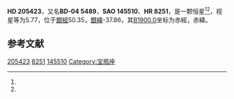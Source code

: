 {{Starbox begin
| name = HD 205423
}}
{{Starbox observe
| epoch = [[J2000.0|J2000.0]]
| constell = {{星座名待查}}<ref name=SIMBAD>{{cite web
 | url=http://simbad.u-strasbg.fr/simbad/sim-id?Ident=HR+8251
 | title =Pulsating variable Star
 | publisher=Centre de Données astronomiques de Strasbourg
 | work=SIMBAD
 | accessdate=2012-07-13}}</ref><ref name=DATA>{{cite web
 | url=http://vizier.u-strasbg.fr/viz-bin/VizieR-5?-out.add=.&-source=5050&-corr=PK=HR&-out.max=9999&HR=8251
 | title=VizieR Detailed Page
 | accessdate=2012-07-13
 | archive-date=2019-02-16
 | archive-url=https://web.archive.org/web/20190216100835/http://vizier.u-strasbg.fr/viz-bin/VizieR-5?-out.add=.&-source=5050&-corr=PK=HR&-out.max=9999&HR=8251
 | dead-url=no
 }}</ref>
| 星官 = 
| ra = {{RA|21|35|17.6}}<ref name=SIMBAD /><ref name=DATA />
| dec = {{DEC|-3|58|59}}<ref name=SIMBAD /><ref name=DATA />
| appmag_v = 5.77<ref name=SIMBAD /><ref name=DATA />
}}
{{Starbox character
| class = gG9<ref name=SIMBAD /><ref name=DATA />
| b-v = 1.11<ref name=SIMBAD /><ref name=DATA />
| u-b = 1.05<ref name=SIMBAD /><ref name=DATA />
| r-i = <ref name=SIMBAD /><ref name=DATA />
| variable = 
}}
{{Starbox astrometry
| radial_v = 1.05
| prop_mo_ra = -2
| parallax = 0.001
| p_error = 
}}
{{Starbox catalog
| names =BD-04 5489，[[SAO星表|SAO]] 145510，[[HD星表|HD]] 205423，[[HR星表|HR]] 8251}}
{{Starbox reference |Simbad=HR+8251}}
{{Starbox end}}

'''HD 205423'''，又名'''BD-04 5489'''，'''SAO 145510'''、'''HR 8251'''，是一颗恒星<ref name=SIMBAD /><ref name=DATA />，视星等为5.77，位于[[銀道座標系|銀經]]50.35，[[銀道座標系|銀緯]]-37.86，其[[B1900.0|B1900.0]]坐标为赤經{{RA|21|30|4.4}}，赤緯{{DEC|-4|-37.86|44}}。

== 参考文献 ==
{{reflist}}

{{star-stub}}

[[Category:HD和HDE天體|205423]]
[[Category:HR天體|8251]]
[[Category:SAO天體|145510]]
[[Category:宝瓶座|Category:宝瓶座]]